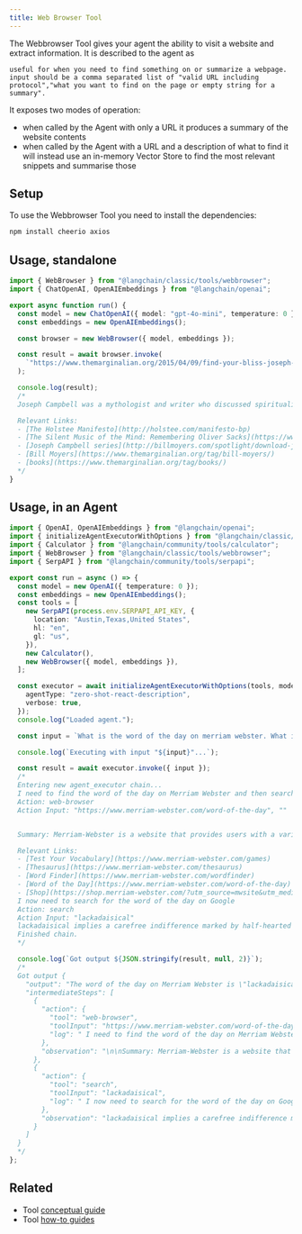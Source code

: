 ```yaml
---
title: Web Browser Tool
---
```


The Webbrowser Tool gives your agent the ability to visit a website and extract information. It is described to the agent as

```
useful for when you need to find something on or summarize a webpage. input should be a comma separated list of "valid URL including protocol","what you want to find on the page or empty string for a summary".
```

It exposes two modes of operation:

- when called by the Agent with only a URL it produces a summary of the website contents
- when called by the Agent with a URL and a description of what to find it will instead use an in-memory Vector Store to find the most relevant snippets and summarise those

## Setup

To use the Webbrowser Tool you need to install the dependencies:

```bash npm
npm install cheerio axios
```
## Usage, standalone

```typescript
import { WebBrowser } from "@langchain/classic/tools/webbrowser";
import { ChatOpenAI, OpenAIEmbeddings } from "@langchain/openai";

export async function run() {
  const model = new ChatOpenAI({ model: "gpt-4o-mini", temperature: 0 });
  const embeddings = new OpenAIEmbeddings();

  const browser = new WebBrowser({ model, embeddings });

  const result = await browser.invoke(
    `"https://www.themarginalian.org/2015/04/09/find-your-bliss-joseph-campbell-power-of-myth","who is joseph campbell"`
  );

  console.log(result);
  /*
  Joseph Campbell was a mythologist and writer who discussed spirituality, psychological archetypes, cultural myths, and the mythology of self. He sat down with Bill Moyers for a lengthy conversation at George Lucas’s Skywalker Ranch in California, which continued the following year at the American Museum of Natural History in New York. The resulting 24 hours of raw footage were edited down to six one-hour episodes and broadcast on PBS in 1988, shortly after Campbell’s death, in what became one of the most popular in the history of public television.

  Relevant Links:
  - [The Holstee Manifesto](http://holstee.com/manifesto-bp)
  - [The Silent Music of the Mind: Remembering Oliver Sacks](https://www.themarginalian.org/2015/08/31/remembering-oliver-sacks)
  - [Joseph Campbell series](http://billmoyers.com/spotlight/download-joseph-campbell-and-the-power-of-myth-audio/)
  - [Bill Moyers](https://www.themarginalian.org/tag/bill-moyers/)
  - [books](https://www.themarginalian.org/tag/books/)
  */
}
```

## Usage, in an Agent

```typescript
import { OpenAI, OpenAIEmbeddings } from "@langchain/openai";
import { initializeAgentExecutorWithOptions } from "@langchain/classic/agents";
import { Calculator } from "@langchain/community/tools/calculator";
import { WebBrowser } from "@langchain/classic/tools/webbrowser";
import { SerpAPI } from "@langchain/community/tools/serpapi";

export const run = async () => {
  const model = new OpenAI({ temperature: 0 });
  const embeddings = new OpenAIEmbeddings();
  const tools = [
    new SerpAPI(process.env.SERPAPI_API_KEY, {
      location: "Austin,Texas,United States",
      hl: "en",
      gl: "us",
    }),
    new Calculator(),
    new WebBrowser({ model, embeddings }),
  ];

  const executor = await initializeAgentExecutorWithOptions(tools, model, {
    agentType: "zero-shot-react-description",
    verbose: true,
  });
  console.log("Loaded agent.");

  const input = `What is the word of the day on merriam webster. What is the top result on google for that word`;

  console.log(`Executing with input "${input}"...`);

  const result = await executor.invoke({ input });
  /*
  Entering new agent_executor chain...
  I need to find the word of the day on Merriam Webster and then search for it on Google
  Action: web-browser
  Action Input: "https://www.merriam-webster.com/word-of-the-day", ""


  Summary: Merriam-Webster is a website that provides users with a variety of resources, including a dictionary, thesaurus, word finder, word of the day, games and quizzes, and more. The website also allows users to log in and save words, view recents, and access their account settings. The Word of the Day for April 14, 2023 is "lackadaisical", which means lacking in life, spirit, or zest. The website also provides quizzes and games to help users build their vocabulary.

  Relevant Links:
  - [Test Your Vocabulary](https://www.merriam-webster.com/games)
  - [Thesaurus](https://www.merriam-webster.com/thesaurus)
  - [Word Finder](https://www.merriam-webster.com/wordfinder)
  - [Word of the Day](https://www.merriam-webster.com/word-of-the-day)
  - [Shop](https://shop.merriam-webster.com/?utm_source=mwsite&utm_medium=nav&utm_content=
  I now need to search for the word of the day on Google
  Action: search
  Action Input: "lackadaisical"
  lackadaisical implies a carefree indifference marked by half-hearted efforts. lackadaisical college seniors pretending to study. listless suggests a lack of ...
  Finished chain.
  */

  console.log(`Got output ${JSON.stringify(result, null, 2)}`);
  /*
  Got output {
    "output": "The word of the day on Merriam Webster is \"lackadaisical\", which implies a carefree indifference marked by half-hearted efforts.",
    "intermediateSteps": [
      {
        "action": {
          "tool": "web-browser",
          "toolInput": "https://www.merriam-webster.com/word-of-the-day\", ",
          "log": " I need to find the word of the day on Merriam Webster and then search for it on Google\nAction: web-browser\nAction Input: \"https://www.merriam-webster.com/word-of-the-day\", \"\""
        },
        "observation": "\n\nSummary: Merriam-Webster is a website that provides users with a variety of resources, including a dictionary, thesaurus, word finder, word of the day, games and quizzes, and more. The website also allows users to log in and save words, view recents, and access their account settings. The Word of the Day for April 14, 2023 is \"lackadaisical\", which means lacking in life, spirit, or zest. The website also provides quizzes and games to help users build their vocabulary.\n\nRelevant Links: \n- [Test Your Vocabulary](https://www.merriam-webster.com/games)\n- [Thesaurus](https://www.merriam-webster.com/thesaurus)\n- [Word Finder](https://www.merriam-webster.com/wordfinder)\n- [Word of the Day](https://www.merriam-webster.com/word-of-the-day)\n- [Shop](https://shop.merriam-webster.com/?utm_source=mwsite&utm_medium=nav&utm_content="
      },
      {
        "action": {
          "tool": "search",
          "toolInput": "lackadaisical",
          "log": " I now need to search for the word of the day on Google\nAction: search\nAction Input: \"lackadaisical\""
        },
        "observation": "lackadaisical implies a carefree indifference marked by half-hearted efforts. lackadaisical college seniors pretending to study. listless suggests a lack of ..."
      }
    ]
  }
  */
};
```

## Related

- Tool [conceptual guide](/oss/langchain/tools)
- Tool [how-to guides](/oss/langchain/tools)
